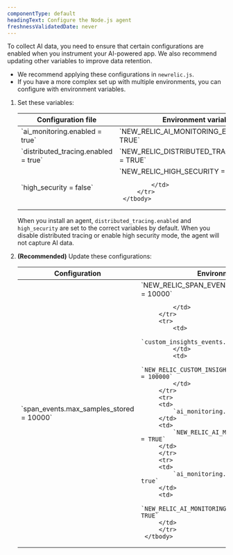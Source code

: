 ```yaml
---
componentType: default
headingText: Configure the Node.js agent
freshnessValidatedDate: never
---
```


To collect AI data, you need to ensure that certain configurations are enabled when you instrument your AI-powered app. We also recommend updating other variables to improve data retention.

* We recommend applying these configurations in `newrelic.js`. 
* If you have a more complex set up with multiple environments, you can configure with environment variables.

1. Set these variables:

    <table>
        <thead>
            <tr>
                <th>
                    Configuration file
                </th>
                <th>
                    Environment variable
                </th>
            </tr>
        </thead>
        <tbody>
            <tr>
                <td>
                    `ai_monitoring.enabled = true`
                </td>
                <td>
                    `NEW_RELIC_AI_MONITORING_ENABLED = TRUE`
                </td>
            </tr>
            <tr>
                <td>
                    `distributed_tracing.enabled = true`
                </td>
                <td>
                    `NEW_RELIC_DISTRIBUTED_TRACING_ENABLED = TRUE`
                </td>
            </tr>
            <tr>
                <td>
                    `high_security = false`
                </td>
                <td>
                    `NEW_RELIC_HIGH_SECURITY = FALSE`

                </td>
            </tr>
        </tbody>
    </table>

    When you install an agent, `distributed_tracing.enabled` and `high_security` are set to the correct variables by default. When you disable distributed tracing or enable high security mode, the agent will not capture AI data. 

2. **(Recommended)** Update these configurations: 

    <table>
        <thead>
            <tr>
                <th>
                    Configuration
                </th>
                <th>
                    Environment variable
                </th>
            </tr>
        </thead>
        <tbody>
            <tr>
                <td>
                    `span_events.max_samples_stored = 10000`
                </td>
                <td>
                    `NEW_RELIC_SPAN_EVENTS_MAX_SAMPLES_STORED = 10000`

                </td>
            </tr>
            <tr>
                <td>
                    `custom_insights_events.max_samples_stored = 100000`
                </td>
                <td>
                    `NEW_RELIC_CUSTOM_INSIGHTS_EVENTS_MAX_SAMPLES_STORED = 100000`
                </td>
            </tr>
            <tr>
            <td>
                `ai_monitoring.streaming.enabled = true`
            </td>
            <td>
                `NEW_RELIC_AI_MONITORING_STREAMING_ENABLED = TRUE`
            </td>
            </tr>
            <tr>
            <td>
                `ai_monitoring.record_content.enabled = true`
            </td>
            <td>
                `NEW_RELIC_AI_MONITORING_RECORD_CONTENT_ENABLED = TRUE`
            </td>
            </tr>
        </tbody>
    </table>